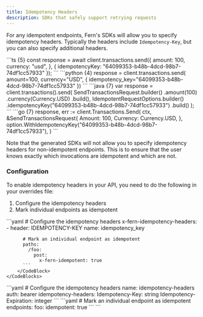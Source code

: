 ```yaml
---
title: Idempotency Headers
description: SDKs that safely support retrying requests
---
```


<Markdown src="/snippets/pro-callout.mdx" />

For any idempotent endpoints, Fern's SDKs will allow you to specify idempotency headers.
Typically the headers include `Idempotency-Key`, but you can also specify additional headers.

<CodeBlocks>
  <CodeBlock title="TypeScript">
    ```ts {5}
    const response = await client.transactions.send({
      amount: 100,
      currency: "usd",
    }, {
      idempotencyKey: "64099353-b48b-4dcd-98b7-74df1cc57933"
    });
    ```
  </CodeBlock>
  <CodeBlock title="Python">
    ```python {4}
    response = client.transactions.send(
      amount=100, 
      currency="USD", {
      idempotency_key="64099353-b48b-4dcd-98b7-74df1cc57933"
    })
    ```
  </CodeBlock>
  <CodeBlock title="Java">
    ```java {7}
    var response = client.transactions().send(
      SendTransactionsRequest.builder()
        .amount(100)
        .currency(Currency.USD)
        .build(),
      IdempotentRequestOptions.builder()
        .idempotencyKey("64099353-b48b-4dcd-98b7-74df1cc57933")
        .build()
    );
    ```
  </CodeBlock>
  <CodeBlock title="Go">
    ```go {7}
    response, err := client.Transactions.Send(
      ctx,
      &SendTransactionsRequest{
        Amount: 100,
        Currency: Currency.USD,
      },
      option.WithIdempotencyKey("64099353-b48b-4dcd-98b7-74df1cc57933"),
    )
    ```
  </CodeBlock>
</CodeBlocks>

Note that the generated SDKs will not allow you to specify idempotency headers
for non-idempotent endpoints. This is to ensure that the user knows exactly
which invocations are idempotent and which are not.

### Configuration

To enable idempotency headers in your API, you need to do the following in your overrides file:
1. Configure the idempotency headers
2. Mark individual endpoints as idempotent

<Tabs>
  <Tab title="OpenAPI">
    <CodeBlocks>
      <CodeBlock title="openapi-overrides.yml">
          ```yaml
          # Configure the idempotency headers
          x-fern-idempotency-headers:
            - header: IDEMPOTENCY-KEY
              name: idempotency_key
          
          # Mark an individual endpoint as idempotent
          paths:
            /foo:
              post:
                x-fern-idempotent: true
          ```
        </CodeBlock>
    </CodeBlocks>
  </Tab>

  <Tab title="Fern Definition">
    <CodeBlocks>
      <CodeBlock title="api.yml">
        ```yaml
        # Configure the idempotency headers
        name: idempotency-headers
        auth: bearer
        idempotency-headers:
          Idempotency-Key: string
          Idempotency-Expiration: integer
        ```
      </CodeBlock>
      <CodeBlock title="openapi-overrides.yml">
        ```yaml
        # Mark an individual endpoint as idempotent
        endpoints:
          foo:
            idempotent: true
        ```
      </CodeBlock>
    </CodeBlocks>
  </Tab>
</Tabs>
```
